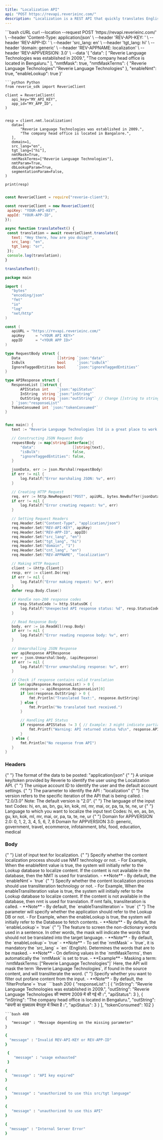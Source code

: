 ```yaml
---
title: "Localization API"
api: "POST https://revapi.reverieinc.com/"
description: "Localization is a REST API that quickly translates English content into Indic languages, supporting single or multiple sentences."
---
```


 <RequestExample>
 ```bash cURL
curl --location --request POST 'https://revapi.reverieinc.com/' \
--header 'Content-Type: application/json' \
--header 'REV-API-KEY: <YOUR API KEY>' \
--header 'REV-APP-ID: <YOUR APP-ID>' \
--header 'src_lang: en' \
--header 'tgt_lang: hi' \
--header 'domain: generic' \
--header 'REV-APPNAME: localization' \
--header 'REV-APPVERSION: 3.0' \
--data '{
    "data": [
        "Reverie Language Technologies was established in 2009.",
        "The company head office is located in Bengaluru."
    ],
   "nmtMask": true,
    "nmtMaskTerms": {
        "Reverie Language Technologies":"Reverie Language Technologies"
    },
    "enableNmt": true,
    "enableLookup": true
}'

 ```
 ```python Python
from reverie_sdk import ReverieClient

client = ReverieClient(
    api_key="MY_API_KEY",
    app_id="MY_APP_ID",
)


resp = client.nmt.localization(
    data=[
        "Reverie Language Technologies was established in 2009.",
        "The company head office is located in Bangalore.",
    ],
    domain=1,
    src_lang="en",
    tgt_lang=["hi"],
    nmtMask=True,
    nmtMaskTerms=["Reverie Language Technologies"],
    nmtParam=True,
    dbLookupParam=True,
    segmentationParam=False,
)

print(resp)


 ```
 ```javascript JavaScript
const ReverieClient = require("reverie-client");

const reverieClient = new ReverieClient({
  apiKey: "YOUR-API-KEY",
  appId: "YOUR-APP-ID",
});

async function translateText() {
  const translation = await reverieClient.translate({
    text: "Hey there, how are you doing?",
    src_lang: "en",
    tgt_lang: "or",
  });
  console.log(translation);
}

translateText();

 ```
 ```go Go
 package main

import (
	"bytes"
	"encoding/json"
	"fmt"
	"io"
	"log"
	"net/http"
)

const (
	apiURL = "https://revapi.reverieinc.com/"
	apiKey     = "<YOUR API KEY>"
	appID      = "<YOUR APP ID>"
)

type RequestBody struct {
	Data                 []string `json:"data"`
	IsBulk               bool     `json:"isBulk"`
	IgnoreTaggedEntities bool     `json:"ignoreTaggedEntities"`
}

type APIResponse struct {
	ResponseList []struct {
		APIStatus int    `json:"apiStatus"`
		InString  string `json:"inString"`
		OutString string `json:"outString"` // Change []string to string
	} `json:"responseList"`
	TokenConsumed int `json:"tokenConsumed"`
}


func main() {
	text := "Reverie Language Technologies ltd is a great place to work."

	// Constructing JSON Request Body
	requestBody := map[string]interface{}{
		"data":                 []string{text},
		"isBulk":               false,
		"ignoreTaggedEntities": false,
	}

	jsonData, err := json.Marshal(requestBody)
	if err != nil {
		log.Fatalf("Error marshaling JSON: %v", err)
	}

	// Creating HTTP Request
	req, err := http.NewRequest("POST", apiURL, bytes.NewBuffer(jsonData))
	if err != nil {
		log.Fatalf("Error creating request: %v", err)
	}

	// Setting Request Headers
	req.Header.Set("Content-Type", "application/json")
	req.Header.Set("REV-API-KEY", apiKey)
	req.Header.Set("REV-APP-ID", appID)
	req.Header.Set("src_lang", "en")
	req.Header.Set("tgt_lang", "hi")
	req.Header.Set("domain", "1")
	req.Header.Set("cnt_lang", "en")
	req.Header.Set("REV-APPNAME", "localization")

	// Making HTTP Request
	client := &http.Client{}
	resp, err := client.Do(req)
	if err != nil {
		log.Fatalf("Error making request: %v", err)
	}
	defer resp.Body.Close()

	// Handle non-200 response codes
	if resp.StatusCode != http.StatusOK {
		log.Fatalf("Unexpected API response status: %d", resp.StatusCode)
	}

	// Read Response Body
	body, err := io.ReadAll(resp.Body)
	if err != nil {
		log.Fatalf("Error reading response body: %v", err)
	}

	// Unmarshalling JSON Response
	var apiResponse APIResponse
	err = json.Unmarshal(body, &apiResponse)
	if err != nil {
		log.Fatalf("Error unmarshaling response: %v", err)
	}

	// Check if response contains valid translation
	if len(apiResponse.ResponseList) > 0 {
		response := apiResponse.ResponseList[0]
		if len(response.OutString) > 0 {
			fmt.Println("Translated Text:", response.OutString)
		} else {
			fmt.Println("No translated text received.")
		}

		// Handling API Status
		if response.APIStatus != 3 { // Example: 3 might indicate partial success
			fmt.Printf("Warning: API returned status %d\n", response.APIStatus)
		}
	} else {
		fmt.Println("No response from API")
	}
}

```
 </RequestExample>

 ### Headers
<ParamField header="Content-Type" type="string" initialValue="application/json" required>
  {" "}
  The format of the data to be posted: "application/json"
</ParamField> 

<ParamField header="REV-API-KEY" type="string" required>
  {" "}
  A unique key/token provided by Reverie to identify the user using the Localization API.
</ParamField> 

<ParamField header="REV-APP-ID" type="string" required>
  {" "}
  The unique account ID to identify the user and the default account settings.
</ParamField> 

<ParamField header="REV-APPNAME" type="string" required>
  {" "}
  The parameter to identify the API : "localization"
</ParamField> 

<ParamField header="REV-APPVERSION" type="string" required>
  {" "}
  The version refers to the specific iteration of the API that is being called. : "2.0/3.0"
  Note: The default version is "2.0".
</ParamField> 

<ParamField header="src_lang" type="string" required>
  {" "}
   The language of the input text 
   Codes: hi, en, as, bn, gu, kn, kok, ml, mr, mai, or, pa, ta, te, ne, ur
</ParamField> 

<ParamField header="tgt_lang" type="string" required>
  {" "}
   Language to which you want to localize the input text 
   Codes: hi, en, as, bn, gu, kn, kok, ml, mr, mai, or, pa, ta, te, ne, ur
</ParamField> 

<ParamField header="domain" type="string" required>
  {" "}
  Domain for APPVERSION 2.0: 0, 1, 2, 3, 4, 5, 6, 7, 8
  Domain for APPVERSION 3.0: generic, government, travel, ecommerce, infotainment, bfsi, food, education, medical
 
</ParamField> 

### Body
<ParamField body="data" type="string[]" required>
  {" "}
  List of input text for localization.
</ParamField> 

<ParamField body="enableNmt" type="boolean">
  {" "}
  Specify whether the content localization process should use NMT technology or not. 
  - For Example, When the enableNmt value is true, the system will initially refer to the Lookup database to localize content. If the content is not available in the database, then the NMT is used for translation.
  - **Note** - By default, the `enableNmt`= `true`
</ParamField> 

<ParamField body="enableTransliteration" type="boolean">
  {" "}
  Specify whether the content localization process should use transliteration technology or not. 
  - For Example, When the enableTransliteration value is true, the system will initially refer to the Lookup database to localize content. If the content is not available in the database, then nmt is used for translation. If nmt fails, transliteration is called.
  - **Note** - By default, the `enableTransliteration`= `true`
</ParamField> 

<ParamField body="enableLookup" type="boolean">
  {" "}
  The parameter will specify whether the application should refer to the Lookup DB or not.  
  - For Example, when the enableLookup is true, the system will initially refer to the Database to fetch contents.
  - **Note** - By default, the `enableLookup`= `true`
</ParamField> 

<ParamField body="nmtMask" type="boolean">
  {" "}
  The feature to screen the non-dictionary words used in a sentence. In other words, the mask will indicate the words that should not be translated into the target language.
  - **Note** - By default, the `enableLookup`= `true`
  - **Note** - To set the `nmtMask` = `true`, it is mandatory the `src_lang` = `en` (English).
</ParamField> 

<ParamField body="nmtMaskTerms" type="array[]">
  Determines the words that are to be masked.
  - **Note** - On defining values in the `nmtMaskTerms`, then automatically the `nmtMask` is set to true.
  - **Example** - Masking a term:  
    `nmtMaskTerms: ["Reverie Language Technologies"]`  
    Here, the API will mask the term `Reverie Language Technologies`, if found in the source content, and will transliterate the word.
</ParamField>

<ParamField body="filterProfane" type="boolean">
  {" "}
  Specify whether you want to filter out profane content from the input.
  - **Note** - By default, the `filterProfane`= `true`
</ParamField> 

<ResponseExample>
 ```bash 200
 {
    "responseList": [
        {
            "inString": "Reverie Language Technologies was established in 2009.",
            "outString": "Reverie Language Technologies की स्थापना 2009 में की गई थी।",
            "apiStatus": 3
        },
        {
            "inString": "The company head office is located in Bengaluru.",
            "outString": "कंपनी का मुख्यालय बेंगलुरु में स्थित है।",
            "apiStatus": 3
        }
    ],
    "tokenConsumed": 102
}

 ```
 ```bash 400
 {
 	"message" : "Message depending on the missing parameter"
 }
 ```
  ```bash 403
 {
 	"message" : "Invalid REV-API-KEY or REV-APP-ID"
 }
 ```
```bash 403
 {
 	"message" : "usage exhausted"
 }
 ```
 ```bash 403
 {
 	"message" : "API key expired"
 }
 ```
 ```bash 403
 {
 	"message" : "unauthorized to use this src/tgt language"
 }
 ```
 ```bash 403
 {
 	"message" : "unauthorized to use this API"
 }
 ```
  ```bash 500
 {
 	"message" : "Internal Server Error"
 }
 ```
 
 
 </ResponseExample>